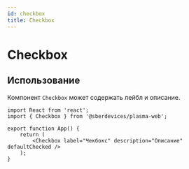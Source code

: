 ```yaml
---
id: checkbox
title: Checkbox
---
```



# Checkbox
<Description name="Checkbox" />
<PropsTable name="Checkbox" />

## Использование
Компонент `Checkbox` может содержать лейбл и описание.

```tsx live
import React from 'react';
import { Checkbox } from '@sberdevices/plasma-web';

export function App() {
    return (
        <Checkbox label="Чекбокс" description="Описание" defaultChecked />
    );
}
```
